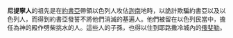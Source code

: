 {{unreferenced|time=2015-01-26T03:40:42+00:00}}
'''尼提寧人'''的祖先是在[[約書亞|約書亞]]帶領以色列人攻佔[[迦南|迦南]]地時，以詭計欺騙約書亞以及以色列人，而得到約書亞發誓不將他們消滅的基遍人。他們被留在以色列民當中，擔任為神的殿作劈柴挑水的人。這些人的子孫，也得以住到耶路撒冷城內的[[俄斐勒|俄斐勒]]。